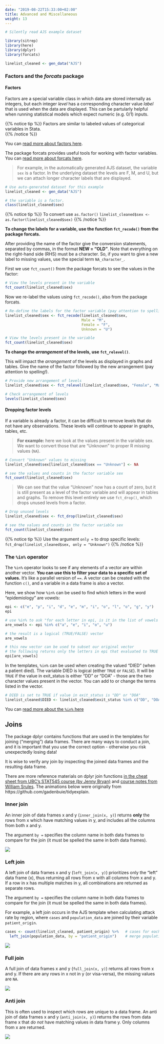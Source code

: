 ```yaml
---
date: "2019-08-22T15:33:00+02:00"
title: Advanced and Miscellaneous
weight: 13
---
```




```r
# Silently read AJS example dataset

library(sitrep)
library(here)
library(dplyr)
library(forcats)

linelist_cleaned <- gen_data("AJS")

```


### Factors and the *forcats* package  

#### Factors

Factors are a special variable class in which data are stored internally as integers, but each integer *level* has a corresponding character value *label* that is used when the data are displayed. This can be partularly helpful when running statistical models which expect numeric (e.g. 0/1) inputs.  

{{% notice tip %}}
Factors are similar to labeled values of categorical variables in Stata.  
{{% /notice %}}

You can [read more about factors here](https://www.stat.berkeley.edu/~s133/factors.html).  

The package forcats provides useful tools for working with factor variables. You can [read more about forcats here](https://forcats.tidyverse.org).  

> For example, in the automatically generated AJS dataset, the variable `sex` is a factor. In the underlying dataset the levels are F, M, and U, but we can attach longer character labels that are displayed.  

```r
# Use auto-generated dataset for this example
linelist_cleaned <- gen_data("AJS")

# the variable is a factor. 
class(linelist_cleaned$sex)
```

{{% notice tip %}}
To convert use `as.factor()` `linelist_cleaned$sex <- as.factor(linelist_cleaned$sex)` 
{{% /notice %}}

**To change the labels for a variable, use the function `fct_recode()` from the package forcats.**  

After providing the name of the factor give the conversion statements, separated by commas, in the format **NEW = "OLD"**. Note that everything on the right-hand side (RHS) must be a character. So, if you want to give a new label to missing values, use the special term `NA_character_`.  

First we use `fct_count()` from the package forcats to see the values in the factor:

```r
# View the levels present in the variable
fct_count(linelist_cleaned$sex)
```

Now we re-label the values using `fct_recode()`, also from the package forcats.  

```r
# Re-define the labels for the factor variable (pay attention to spelling!)
linelist_cleaned$sex <- fct_recode(linelist_cleaned$sex, 
                                   Male = "M",
                                   Female = "F",
                                   Unknown = "U")

# View the levels present in the variable
fct_count(linelist_cleaned$sex)
```

**To change the *arrangement* of the levels, use `fct_relevel()`**.  

This will impact the *arrangement* of the levels as displayed in graphs and tables. Give the name of the factor followed by the new arrangement (pay attention to spelling!).  


```r
# Provide new arrangement of levels
linelist_cleaned$sex <- fct_relevel(linelist_cleaned$sex, "Female", "Male", "Unknown")

# Check arrangement of levels
levels(linelist_cleaned$sex)
```


#### Dropping factor levels  

If a variable is already a factor, it can be difficult to remove levels that do not have any observations. These levels will continue to appear in graphs, tables, etc.  

> **For example:** here we look at the values present in the variable sex. We want to convert those that are "Unknown" to proper R missing values (`NA`).

```r
# Convert "Unknown" values to missing
linelist_cleaned$sex[linelist_cleaned$sex == "Unknown"] <- NA

# see the values and counts in the factor variable sex
fct_count(linelist_cleaned$sex)
```

> We can see that the value "Unknown" now has a count of zero, but it is still present as a level of the factor variable and will appear in tables and graphs. To remove this level entirely we use `fct_drop()`, which drops unused levels from a factor.

```r
# Drop unused levels
linelist_cleaned$sex <- fct_drop(linelist_cleaned$sex)

# see the values and counts in the factor variable sex
fct_count(linelist_cleaned$sex)
``` 


{{% notice tip %}}
Use the argument `only = ` to drop specific levels: `fct_drop(linelist_cleaned$sex, only = "Unknown")`
{{% /notice %}}


### The `%in%` operator  

The `%in%` operator looks to see if any elements of a vector are within another vector. **You can use this to filter your data to a specific set of values.** It's like a parallel version of `==`. A vector can be created with the function `c()`, and a variable in a data frame is also a vector. 

Here, we show how `%in%` can be used to find which letters in the word "epidemiology" are vowels:

```r
epi <- c("e", "p", "i", "d", "e", "m", "i", "o", "l", "o", "g", "y")
epi

# use %in% to ask "for each letter in epi, is it in the list of vowels (a, e, i, o, u)?"
are_vowels <- epi %in% c("a", "e", "i", "o", "u")

# the result is a logical (TRUE/FALSE) vector
are_vowels

# this new vector can be used to subset our original vector
# the following returns only the letters in epi that evaluated to TRUE in epi_vowels
epi[are_vowels]
```

In the templates, `%in%` can be used when creating the valued "DIED" (when a patient died). The variable DIED is logical (either `TRUE` or `FALSE`). It will be `TRUE` if the value in exit_status is either "DD" or "DOA" - those are the two character values present in the vector. You can add to or change the terms listed in the vector.

```r
# DIED is set to TRUE if value in exit_status is "DD" or "DOA"
linelist_cleaned$DIED <- linelist_cleaned$exit_status %in% c("DD", "DOA")
```

You can [read more about the `%in%` here](http://www.datasciencemadesimple.com/in-operator-in-r/)


## Joins  

The package dplyr contains functions that are used in the templates for joining ("merging") data frames. 
There are many ways to conduct a join, and it is important that you use the correct option - otherwise you risk unexpectedly losing data!

It is wise to verify any join by inspecting the joined data frames and the resulting data frame. 

There are more reference materials on dplyr join functions [in the cheat sheet from UBC's STAT545 course (by Jenny Bryan)](https://stat545.com/bit001_dplyr-cheatsheet.html) and [course notes from William Srules](https://rpubs.com/williamsurles/293454). 
The animations below were originally from https://github.com/gadenbuie/tidyexplain.

### Inner join  

An inner join of data frames x and y (`inner_join(x, y)`) returns **only** the rows from x which have matching values in y, and includes all the columns from both x and y.  

The argument `by = ` specifies the column name in both data frames to compare for the join (it must be spelled the same in both data frames). 


![](/images/inner-join.gif)

### Left join  

A left join of data frames x and y (`left_join(x, y)`) prioritizes only the "left" data frame (x), thus returning all rows from x with all columns from x and y. If a row in x has multiple matches in y, all combinations are returned as separate rows.  

The argument `by = ` specifies the column name in both data frames to compare for the join (it must be spelled the same in both data frames).   

For example, a left join occurs in the AJS template when calculating attack rate by region, where `cases` and `population_data` are joined by their variable `patient_origin`. 

```r
cases <- count(linelist_cleaned, patient_origin) %>%   # cases for each region
  left_join(population_data, by = "patient_origin")    # merge population data 
```

![](/images/left-join.gif)


### Full join  

A full join of data frames x and y (`full_join(x, y)`) returns all rows from x and y. If there are any rows in x not in y (or visa-versa), the missing values are `NA`.  
   

![](/images/full-join.gif)  

### Anti join  

This is often used to inspect which rows are unique to a data frame. An anti join of data frames x and y (`anti_join(x, y)`) returns the rows from data frame x that *do not* have matching values in data frame y. Only columns from x are returned.


![](/images/anti-join.gif)




